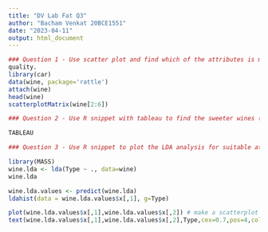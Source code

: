 ```yaml
---
title: "DV Lab Fat Q3"
author: "Bacham Venkat 20BCE1551"
date: "2023-04-11"
output: html_document
---
```


```r
### Question 1 - Use scatter plot and find which of the attributes is most likely to have a positive impact on
quality.
library(car)
data(wine, package='rattle')
attach(wine)
head(wine)
scatterplotMatrix(wine[2:6])
```

```r
### Question 2 - Use R snippet with tableau to find the sweeter wines (more residual sugar) receive better ratings? Justify with a graph.

TABLEAU 
```

```r
### Question 3 - Use R snippet to plot the LDA analysis for suitable attributes to find the density of the wine.

library(MASS)
wine.lda <- lda(Type ~ ., data=wine)
wine.lda

wine.lda.values <- predict(wine.lda)
ldahist(data = wine.lda.values$x[,1], g=Type)

plot(wine.lda.values$x[,1],wine.lda.values$x[,2]) # make a scatterplot
text(wine.lda.values$x[,1],wine.lda.values$x[,2],Type,cex=0.7,pos=4,col="red") # add labels
```

